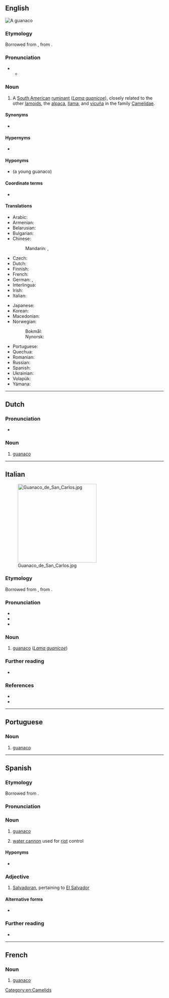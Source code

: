 {{also|guanacó}}
==English==
{{wikipedia}}
[[File:Guanaco 09.24.jpg|thumb|A '''guanaco''']]
{{wikispecies|Lama guanicoe}}

===Etymology===
Borrowed from {{bor|en|es|guanaco}}, from {{der|en|qu|wanaku}}.

===Pronunciation===
* {{IPA|en|/ɡwəˈnɑːkəʊ/}}
** {{audio|en|LL-Q1860 (eng)-Vealhurl-guanaco.wav|Audio (UK)}}

===Noun===
{{en-noun|s|guanacoes}}

# A [[South American]] [[ruminant]] (''[[Lama guanicoe]]''), closely related to the other [[lamoid]]s, the [[alpaca]], [[llama]], and [[vicuña]] in the family [[Camelidae]].

====Synonyms====
* {{lb|en|obsolete}} {{taxlink|Auchenia huanaco|species}}

====Hypernyms====
* {{l|en|camelid}}

====Hyponyms====
* {{l|en|chulengo}} (a young guanaco)

====Coordinate terms====
* {{list:camelids/en}}

====Translations====
{{trans-top|''Lama guanicoe''}}
* Arabic: {{t-needed|ar}}
* Armenian: {{t-needed|hy}}
* Belarusian: {{t-needed|be}}
* Bulgarian: {{t|bg|дива лама|f}}
* Chinese:
*: Mandarin: {{t|cmn|原駝}}, {{t|cmn|原驼|tr=yuántuo}}
* Czech: {{t|cs|guanako}}
* Dutch: {{t+|nl|guanaco}}
* Finnish: {{t+|fi|guanako}}
* French: {{t+|fr|guanaco|m}}
* German: {{t+|de|Guanako|n}}, {{t|de|Huanako|n}}
* Interlingua: {{t|ia|guanaco}}
* Irish: {{t|ga|guanacó|m}}
* Italian: {{t|it|guanaco|m}}
{{trans-mid}}
* Japanese: {{t|ja|グアナコ|tr=guanako}}
* Korean: {{t|ko|과나코}}
* Macedonian: {{t|mk|гва́нако|n}}
* Norwegian:
*: Bokmål: {{t|nb|guanako|m}}
*: Nynorsk: {{t|nn|guanako|m}}
* Portuguese: {{t+|pt|guanaco|m}}
* Quechua: {{t|qu|wanaku}}
* Romanian: {{t+|ro|guanaco|m}}
* Russian: {{t+|ru|гуана́ко|n}}
* Spanish: {{t+|es|guanaco|m}}
* Ukrainian: {{t-needed|uk}}
* Volapük: {{t|vo|huanak}}
* Yámana: {{t|yag|amára}}
{{trans-bottom}}

[[Category:en:Camelids]]

----

==Dutch==

===Pronunciation===
* {{audio|nl|Nl-guanaco.ogg|Audio}}

===Noun===
{{nl-noun|m|-'s|guanacootje}}

# [[#English|guanaco]]

{{topics|nl|Camelids}}

----

==Italian==
[[File:Guanaco_de_San_Carlos.jpg|thumb|right|250px]]

===Etymology===
Borrowed from {{bor|it|es|guanaco}}, from {{der|it|qu|wanaku}}.

===Pronunciation===
* {{it-IPA|guanàco}}
* {{rhymes|it|ako}}
* {{hyph|it|gua|nà|co}}

===Noun===
{{it-noun|m|guanachi}}

# [[#English|guanaco]] (''[[Lama guanicoe]]'')
#: {{hyper|it|camelide}}

===Further reading===
* {{pedialite|lang=it}}

===References===
* {{R:it:Trec}}
* {{R:it:Olivetti}}

{{C|it|Camelids}}

----

==Portuguese==

===Noun===
{{pt-noun|m}}

# [[#English|guanaco]] {{gloss|''[[Lama guanicoe]]'', a ruminant of South America}}

----

==Spanish==

===Etymology===
Borrowed from {{bor|es|qu|wanaku}}.

===Pronunciation===
{{es-IPA}}

===Noun===
{{es-noun|m}}

# [[#English|guanaco]]
# {{lb|es|colloquial|Chile}} [[water cannon]] used for [[riot]] control

====Hyponyms====
* {{l|es|chulengo}} {{i|young guanaco}}

===Adjective===
{{es-adj}}

# {{lb|es|colloquial|Central America}} [[Salvadoran]], pertaining to [[El Salvador]]
#: {{syn|es|salvadoreño|cuscatleco}}

====Alternative forms====
* {{alter|es|huanaco}}

===Further reading===
* {{R:DRAE}}

{{C|es|Camelids}}
----
==French==

===Noun===
{{fr-noun|m}}

# [[#English|guanaco]]